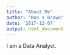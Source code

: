 ```yaml
---
title: "About Me"
author: "Ron V Brown"
date: '2017-12-07'
output: html_document
---
```


I am a Data Analyst.
